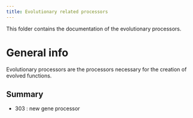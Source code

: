```yaml
---
title: Evolutionary related processors
---
```


This folder contains the documentation of the evolutionary processors.


# General info

Evolutionary processors are the processors necessary for the creation of evolved functions.

## Summary

* 303 : new gene processor
